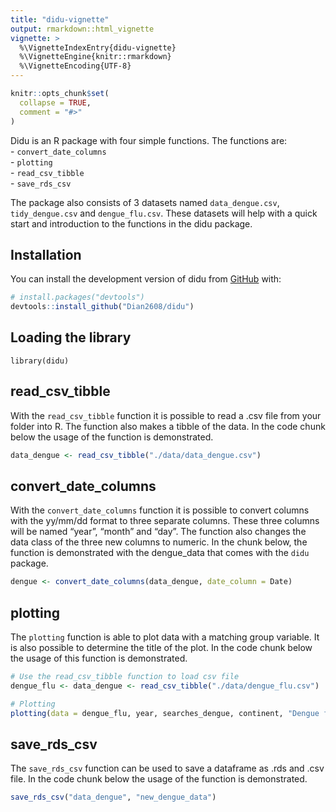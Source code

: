 ```yaml
---
title: "didu-vignette"
output: rmarkdown::html_vignette
vignette: >
  %\VignetteIndexEntry{didu-vignette}
  %\VignetteEngine{knitr::rmarkdown}
  %\VignetteEncoding{UTF-8}
---
```


```r
knitr::opts_chunk$set(
  collapse = TRUE,
  comment = "#>"
)
```

Didu is an R package with four simple functions. The functions are: <br>
- `convert_date_columns` <br>
- `plotting` <br>
- `read_csv_tibble` <br>
- `save_rds_csv` <br>

The package also consists of 3 datasets named `data_dengue.csv`, `tidy_dengue.csv` and `dengue_flu.csv`. These datasets will help with a quick start and introduction to the functions in the didu package. 

## Installation

You can install the development version of didu from [GitHub](https://github.com/) with:

``` r
# install.packages("devtools")
devtools::install_github("Dian2608/didu")
```

## Loading the library

```
library(didu)
```

## read_csv_tibble
With the `read_csv_tibble` function it is possible to read a .csv file from your folder into R. The function also makes a tibble of the data. In the code chunk below the usage of the function is demonstrated. 

```r

data_dengue <- read_csv_tibble("./data/data_dengue.csv")

```

## convert_date_columns
With the `convert_date_columns` function it is possible to convert columns with the yy/mm/dd format to three separate columns. These three columns will be named "year", "month" and "day". The function also changes the data class of the three new columns to numeric. In the chunk below, the function is demonstrated with the dengue_data that comes with the `didu` package. 

```r

dengue <- convert_date_columns(data_dengue, date_column = Date)

```

## plotting
The `plotting` function is able to plot data with a matching group variable. It is also possible to determine the title of the plot. In the code chunk below the usage of this function is demonstrated.
```r
# Use the read_csv_tibble function to load csv file
dengue_flu <- data_dengue <- read_csv_tibble("./data/dengue_flu.csv")

# Plotting
plotting(data = dengue_flu, year, searches_dengue, continent, "Dengue fever occurrences for each continent")

```

## save_rds_csv
The `save_rds_csv` function can be used to save a dataframe as .rds and .csv file. In the code chunk below the usage of the function is demonstrated. 
```r

save_rds_csv("data_dengue", "new_dengue_data")

```
